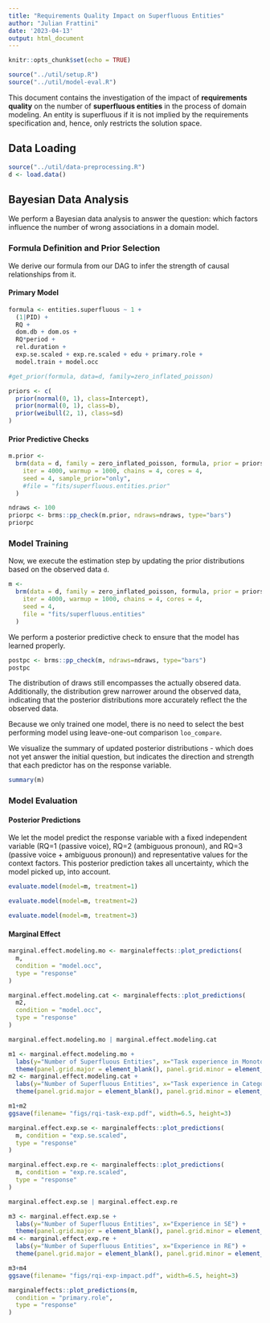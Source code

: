 ```yaml
---
title: "Requirements Quality Impact on Superfluous Entities"
author: "Julian Frattini"
date: '2023-04-13'
output: html_document
---
```


```r
knitr::opts_chunk$set(echo = TRUE)

source("../util/setup.R")
source("../util/model-eval.R")
```

This document contains the investigation of the impact of **requirements quality** on the number of **superfluous entities** in the process of domain modeling. An entity is superfluous if it is not implied by the requirements specification and, hence, only restricts the solution space.

## Data Loading

```r
source("../util/data-preprocessing.R")
d <- load.data()
```

## Bayesian Data Analysis 

We perform a Bayesian data analysis to answer the question: which factors influence the number of wrong associations in a domain model.

### Formula Definition and Prior Selection

We derive our formula from our DAG to infer the strength of causal relationships from it.

#### Primary Model

```r
formula <- entities.superfluous ~ 1 + 
  (1|PID) + 
  RQ +
  dom.db + dom.os +
  RQ*period +
  rel.duration + 
  exp.se.scaled + exp.re.scaled + edu + primary.role + 
  model.train + model.occ

#get_prior(formula, data=d, family=zero_inflated_poisson)
```

```r
priors <- c(
  prior(normal(0, 1), class=Intercept),
  prior(normal(0, 1), class=b),
  prior(weibull(2, 1), class=sd)
)
```

#### Prior Predictive Checks

```r
m.prior <-
  brm(data = d, family = zero_inflated_poisson, formula, prior = priors,
    iter = 4000, warmup = 1000, chains = 4, cores = 4,
    seed = 4, sample_prior="only",
    #file = "fits/superfluous.entities.prior"
  )
```

```r
ndraws <- 100
priorpc <- brms::pp_check(m.prior, ndraws=ndraws, type="bars")
priorpc
```

### Model Training

Now, we execute the estimation step by updating the prior distributions based on the observed data `d`.

```r
m <-
  brm(data = d, family = zero_inflated_poisson, formula, prior = priors,
    iter = 4000, warmup = 1000, chains = 4, cores = 4,
    seed = 4, 
    file = "fits/superfluous.entities"
  )
```

We perform a posterior predictive check to ensure that the model has learned properly.

```r
postpc <- brms::pp_check(m, ndraws=ndraws, type="bars")
postpc
```

The distribution of draws still encompasses the actually obsered data. Additionally, the distribution grew narrower around the observed data, indicating that the posterior distributions more accurately reflect the the observed data.

Because we only trained one model, there is no need to select the best performing model using leave-one-out comparison `loo_compare`.

We visualize the summary of updated posterior distributions - which does not yet answer the initial question, but indicates the direction and strength that each predictor has on the response variable.

```r
summary(m)
```

### Model Evaluation

#### Posterior Predictions

We let the model predict the response variable with a fixed independent variable (RQ=1 (passive voice), RQ=2 (ambiguous pronoun), and RQ=3 (passive voice + ambiguous pronoun)) and representative values for the context factors. This posterior prediction takes all uncertainty, which the model picked up, into account.

```r
evaluate.model(model=m, treatment=1)
```

```r
evaluate.model(model=m, treatment=2)
```

```r
evaluate.model(model=m, treatment=3)
```

#### Marginal Effect

```r
marginal.effect.modeling.mo <- marginaleffects::plot_predictions(
  m,
  condition = "model.occ",
  type = "response"
)

marginal.effect.modeling.cat <- marginaleffects::plot_predictions(
  m2,
  condition = "model.occ",
  type = "response"
)

marginal.effect.modeling.mo | marginal.effect.modeling.cat
```
```r
m1 <- marginal.effect.modeling.mo +
  labs(y="Number of Superfluous Entities", x="Task experience in Monotonic Model") +
  theme(panel.grid.major = element_blank(), panel.grid.minor = element_blank(), panel.background = element_blank(), axis.line = element_line(colour = "black"))
m2 <- marginal.effect.modeling.cat +
  labs(y="Number of Superfluous Entities", x="Task experience in Categorical Model") +
  theme(panel.grid.major = element_blank(), panel.grid.minor = element_blank(), panel.background = element_blank(), axis.line = element_line(colour = "black"))

m1+m2
ggsave(filename= "figs/rqi-task-exp.pdf", width=6.5, height=3)
```


```r
marginal.effect.exp.se <- marginaleffects::plot_predictions(
  m, condition = "exp.se.scaled",
  type = "response"
)

marginal.effect.exp.re <- marginaleffects::plot_predictions(
  m, condition = "exp.re.scaled",
  type = "response"
)

marginal.effect.exp.se | marginal.effect.exp.re
```

```r
m3 <- marginal.effect.exp.se +
  labs(y="Number of Superfluous Entities", x="Experience in SE") +
  theme(panel.grid.major = element_blank(), panel.grid.minor = element_blank(), panel.background = element_blank(), axis.line = element_line(colour = "black"))
m4 <- marginal.effect.exp.re +
  labs(y="Number of Superfluous Entities", x="Experience in RE") +
  theme(panel.grid.major = element_blank(), panel.grid.minor = element_blank(), panel.background = element_blank(), axis.line = element_line(colour = "black"))

m3+m4
ggsave(filename= "figs/rqi-exp-impact.pdf", width=6.5, height=3)
```


```r
marginaleffects::plot_predictions(m,
  condition = "primary.role",
  type = "response"
)
```